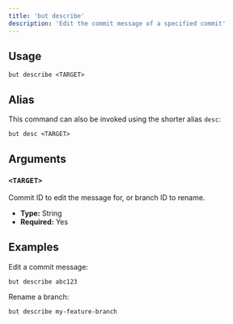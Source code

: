 ```yaml
---
title: 'but describe'
description: 'Edit the commit message of a specified commit'
---
```


## Usage

```
but describe <TARGET>
```

## Alias

This command can also be invoked using the shorter alias `desc`:

```
but desc <TARGET>
```

## Arguments

### `<TARGET>`

Commit ID to edit the message for, or branch ID to rename.

- **Type:** String
- **Required:** Yes

## Examples

Edit a commit message:

```
but describe abc123
```

Rename a branch:

```
but describe my-feature-branch
```
